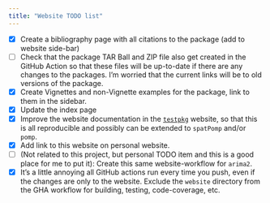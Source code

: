 ```yaml
---
title: "Website TODO list"
---
```


- [x] Create a bibliography page with all citations to the package (add to website side-bar)
- [ ] Check that the package TAR Ball and ZIP file also get created in the GitHub Action so that these files will be up-to-date if there are any changes to the packages. I'm worried that the current links will be to old versions of the package. 
- [x] Create Vignettes and non-Vignette examples for the package, link to them in the sidebar. 
- [x] Update the index page
- [x] Improve the website documentation in the [`testpkg`](https://jeswheel.github.io/testpkg) website, so that this is all reproducible and possibly can be extended to `spatPomp` and/or `pomp`. 
- [x] Add link to this website on personal website. 
- [ ] (Not related to this project, but personal TODO item and this is a good place for me to put it): Create this same website-workflow for `arima2`. 
- [x] It's a little annoying all GitHub actions run every time you push, even if the changes are only to the website. Exclude the `website` directory from the GHA workflow for building, testing, code-coverage, etc. 
